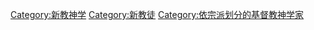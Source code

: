 {{Commonscat|Protestant theologians}}

[[Category:新教神学|Category:新教神学]]
[[Category:新教徒|Category:新教徒]]
[[Category:依宗派划分的基督教神学家|Category:依宗派划分的基督教神学家]]